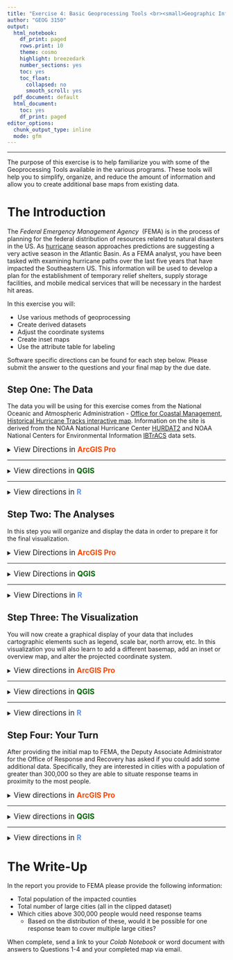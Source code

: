 ```yaml
---
title: "Exercise 4: Basic Geoprocessing Tools <br><small>Geographic Information Systems 1 Lab</small></br>"
author: "GEOG 3150"
output:
  html_notebook:
    df_print: paged
    rows.print: 10
    theme: cosmo
    highlight: breezedark
    number_sections: yes
    toc: yes
    toc_float:
      collapsed: no
      smooth_scroll: yes
  pdf_document: default
  html_document:
    toc: yes
    df_print: paged
editor_options:
  chunk_output_type: inline
  mode: gfm
---
```


```{=html}
<style type="text/css">

h1.title {
  font-size: 40px;
  font-family: "Times New Roman", Times, serif;
  color: DarkBlue;
  text-align: center;
}
h4.author { /* Header 4 - and the author and data headers use this too  */
  font-size: 20px;
  font-family: "Times New Roman", Times, serif;
  color: DarkBlue;
  text-align: center;
}

.zoom {
  transform-origin: 40% 50% 0;
  transition: transform .2s;
  margin: 0 auto;
}
.zoom img{
	width:auto;
	height:auto;	
}
.zoom:hover {
  transform: scale(2);
}

th, td {padding: 5px;}

</style>
```
<hr></hr>

The purpose of this exercise is to help familiarize you with some of the Geoprocessing Tools available in the various programs. These tools will help you to simplify, organize, and reduce the amount of information and allow you to create additional base maps from existing data.

# The Introduction

The _Federal Emergency Management Agency_&nbsp; (FEMA) is in the process of planning for the federal distribution of resources related to natural disasters in the US. As [hurricane](https://www.noaa.gov/news-release/noaa-predicts-another-active-atlantic-hurricane-season) season approaches predictions are suggesting a very active season in the Atlantic Basin. As a FEMA analyst, you have been tasked with examining hurricane paths over the last five years that have impacted the Southeastern US. This information will be used to develop a plan for the establishment of temporary relief shelters, supply storage facilities, and mobile medical services that will be necessary in the hardest hit areas.

In this exercise you will:

-   Use various methods of geoprocessing
-   Create derived datasets
-   Adjust the coordinate systems
-   Create inset maps
-   Use the attribute table for labeling

Software specific directions can be found for each step below. Please submit the answer to the questions and your final map by the due date.

## Step One: The Data

The data you will be using for this exercise comes from the National Oceanic and Atmospheric Administration - [Office for Coastal Management](https://coast.noaa.gov/), [Historical Hurricane Tracks interactive map](https://coast.noaa.gov/hurricanes/). Information on the site is derived from the NOAA National Hurricane Center [HURDAT2](https://www.nhc.noaa.gov/data/#hurdat) and NOAA National Centers for Environmental Information [IBTrACS](https://www.ncdc.noaa.gov/ibtracs/) data sets.

<details>
<summary><big>View Directions in <b> [ArcGIS Pro]{style="color:#ff4500"} </b></big></summary>

As you have done with each of the previous exercises, Exercise 2 and Exercise 3, you will begin by launching **[ArcGIS Pro]{style="color:#ff4500"}** from the start menu or dekstop shortcut. Select **Map** from _New > Blank Templates_ and on the resulting screen provide a name and location for your project. Remember it would be beneficial to keep all of these exercises in a single folder on your computer. 

With your screen now displaying the _World Topographic Map_&nbsp; and _World Hillshade_&nbsp; in the table of contents, navigate to GitHub and download **[all datasets for this exercise here](https://github.com/chrismgentry/GIS1-Exercise-4/tree/main/Data)** to your project folder and extract the data. If you have any questions on how to retrieve and extract the data refer to [Exercise 2, Step 1](https://chrismgentry.github.io/GIS1-Exercise-2/#11_Step_One:_The_Data) for detailed instructions.

Add the _states_, _counties_, and all _hurricanes_&nbsp; datasets to the map view. Remember that the layers in your _Table of Contents_&nbsp; are drawn in the order they appear. So the first item on the list will be the first show, followed, by the second and so on. Therefore, if you want certain datasets to be visible above all others it should be located at the top by clicking and dragging the data up or down in the list. For polygons, you can edit the fill and transparency (found under the appearance tab in effects) to allow for items underneath to be scene. For example, in the image below, the hurricane tracts are ordered by year and are situated on top of the county and state polygons. If the polygons were drawn first, the hurricane tracts would not be shown once they make landfall. In this example, the states polygons are displayed with a hollow fill and white border to allow for the counties to show through with their black borders.

<p align="center"><div class="zoom"><img src= "Images/arcgis-ex4-data.jpg" alt="Ex4 Datasets" style="width:100%"></div></p>

Refer back to previous exercises to review how to change the symbology for a given dataset. You should experiment with different order, fill, and transparencies to customize your view of the data.

Because FEMA is only interested in counties impacted by hurricanes, you need to select only the states that are intersected by the tracts. There are several ways to subset data in [ArcGIS Pro]{style="color:#ff4500"}. For this example we can select counties by name through a structured query language (SQL), we can use graphical tools to select data, and we can use geoprocessing tools to subset the data. Because this is a learning module, you will be learning several different techniques. While this might not necessarily be the quickest method, the purpose of this exercise is to introduce you to several tools you can use as appropriate in future projects. 

To continue gathering data for this exercise you are first going to isolate the data you want to select. In the _Table of Contents_ click the **List by Selection** button <img src= "Images/arcgis-list-selection-button.jpg" alt="List by Selection" width = "20" height = "20"> to show a list of the selectable datasets in the project. Because you should have a number of datasets in the project, to isolate only the states file, right-click on the _USA_States_Continental_&nbsp; and chose "Make this the only selectable layer". 

<p align="center"><div class="zoom"><img src= "Images/arcgis-make-selectable.png" alt="Make data selectable" style="width:100%"></div></p>

To begin, click the drop-down menu for _Select_&nbsp; on the _Map Tab_&nbsp; and choose **Lasso** from the drop-down menu and and use the cursor to draw a circle encompassing Alabama, Arkansas, Delaware, Florida, Georgia, Illinois, Indiana, Kentucky, Louisiana, Maryland, Mississippi, Missouri, New Jersey, North Carolina, Ohio, Pennsylvania, South Carolina, Tennessee, Virginia, and West Virginia. Your circle does not need to include all of the state, just a small portion. See the example below:

<p align="center"><div class="zoom"><img src= "Images/arcgis-lasso-select.png" alt="Lasso Select Tool" style="width:100%"></div></p>

With the states selected, return the Table of Contents to the "List by Drawing Order" button <img src= "Images/arcgis-list-draw-button.jpg" alt="List by Drawing Order" width = "20" height = "20"> and right-click on the _USA_States_Continental_&nbsp; dataset and choose **Data > Export Features** from the menu. In the resulting menu include the following options and click OK:

- _Input Features_ = USA_States_Continental
- _Output Location_ = Select a folder for the export. It it important that you do not click into the folder, simply click once to select and click OK (see example).
- _Output Name_ = choose a name for your file and add .shp behind it to create a shapefile.

<p align="center"><div class="zoom"><img src= "Images/arcgis-export-data.png" alt="Export Data" style="width:100%"></div></p>

When finished you should have the file added to your project. Another technique to isolate data is by using the **Clip** analysis tool. This tool can be used to cut out a piece of one dataset using one or more of the features in another dataset as a "cookie cutter". This is useful for creating a new dataset that contains a geographic subset of the features in another larger dataset.

<p align="center"><img src= "Images/arcgis-clip-illustration.png" alt="ArcGIS Pro Clip Illustration" width="515" height="202"><figcaption><small><b>Illustration from https://pro.arcgis.com/en/pro-app/latest/tool-reference/analysis/clip.htm</b></small></figcaption></p>

Under the _Analysis Tab_, click the **Tools** button <img src= "Images/arcgis-toolbox-button.jpg" alt="Geoprocessing Tools Button" width="20" height="20"> to open a geoprocessing search menu. In the search box at the top of the menu type in the word **Clip** and click enter. The first option will show "**Clip** (Analysis Tools)". Click on the tool to open the associated menu. In the new menu choose the following options from the drop-down menus and click Run :

- _Input Features_ = USA_Counties
- _Clip Features_ = ex4_States (or the name of the file for the selected states in the previous step)
- _Output Feature Class_ = choose a name for your file and add .shp behind it to create a shapefile.

<p align="center"><div class="zoom"><img src= "Images/arcgis-clip-tool.png" alt="Clip Analysis Tool" style="width:100%"></div></p>

This will create a dataset containing only the counties that are included within the states used as the selection. While the colors were altered to highlight the changes and additions to the project, you should now see a new dataset in your Table of Contents that only contains those counties. 

<p align="center"><div class="zoom"><img src= "Images/arcgis-clipped-data.png" alt="Clipped Counties" style="width:100%"></div><figcaption><small><b>Colors altered from previous images to highlight goeprocessing results.</b></small></figcaption></p>

Finally, while having the individual hurricane tracts can be important, for the purposes of this exercise you are going to use the **Merge** tool to combined all of the individual hurricane tracts into a single dataset. Similar to the previous step, click on the _Tools_&nbsp; button on the Analysis Tab and search for **Merge**. Click on "**Merge** (Data Management Tool)" and in the new window choose the following options from the drop-down menu and click run:

- _Input Datasets_ = Either from the drop-down menu or the _add many button_&nbsp; <img src= "Images/arcgis-add-many-button.jpg" alt="Add Many" width = "10" height = "10"> select all of the individual hurricane tracts. If using the "add many" button you will need to click the "add" link in the bottom right-hand corner of the input. If you use the drop-down menu the data will add automatically
- _Output Dataset_ = choose a name for your file and add .shp behind it to create a shapefile.

<p align="center"><div class="zoom"><img src= "Images/arcgis-merged-data.png" alt="Merged Hurricanes" style="width:100%"></div></p>

Now you can remove the _USA_Counties_&nbsp; and all the individual hurricane tract files to reduce the clutter in your Table of Contents. To do this you simply right-click on the dataset in the Table of Contents and click _Remove_.

<big><b>Question No. 1</b></big>
<blockquote>
How many individual tract segments are contained in the merged hurricane dataset?
</blockquote>

</details>
<hr></hr>

<details>
<summary><big>View directions in <b> [QGIS]{style="color: #006400"} </b></big></summary>

Blah...blah...blah...

<big><b>Question No. 1</b></big>
<blockquote>
_Insert Text Here_
</blockquote>

</details>
<hr></hr>

<details><summary><big>View directions in <b> [R]{style="color: #6495ED"} </b></span></big></summary>
Before you begin, you will need to open the [Ex2 Colab Notebook](https://github.com/chrismgentry/GIS1-Exercise-9/blob/main/GIS1_EX9.ipynb) and insert **tocolab** after _github_ in the URL to open in the _Colab Environment_. As you have seen before, R requires various packages to complete certain analyses. In this exercise you will be using **tidyverse, OpenStreetMaps, ggfortify, maptools, and rgeos**. To install and load the packages we will use the following script:

Blah...blah...blah...

<big><b>Question No. 1</b></big>
<blockquote>
_Insert Text Here_
</blockquote>

</details>

## Step Two: The Analyses

In this step you will organize and display the data in order to prepare it for the final visualization.

<details>
<summary><big>View Directions in <b> [ArcGIS Pro]{style="color:#ff4500"} </b></big></summary>

Now that you have the necessary data, you need determine which counties are most significantly impacted by the hurricanes. Because hurricane winds can impact areas far away from the eye or the storm, you will begin by creating a buffer around the hurricane tracts. You can either use the **Tools** button <img src= "Images/arcgis-toolbox-button.jpg" alt="Geoprocessing Tools Button" width="20" height="20"> on the _Analysis Tab_&nbsp; or search for **Buffer** in the list of tools next to the button. In the Buffer window select the following options and click run:

- _Input Features_ = The merged hurricane dataset
- _Output Feature Class_ = choose a name for your file and add .shp behind it to create a shapefile
- _Distance_ = 50 miles (linear unit)
- _Side Type_ = Full
- _End Type_ = Round
- _Method_ = Planar
- _Dissolve Type_ = Dissolve all output features into a single feature

<p align="center"><div class="zoom"><img src= "Images/arcgis-buffer-data.png" alt="Buffer Tool" style="width:100%"></div></p>

If in this step or the next you encounter a warning stating there is a "datum conflict between the input and output", just proceed with the exercise. We will discuss _datums_, a set of reference points on the earth's surface against which position measurements are made, in future exercises. While they are important to understand, for the purposes of this exercise you can ignore the warning.

In this next step you need to isolate only the counties that are located within this buffer. To do this, click the **Select By Location** button <img src= "Images/arcgis-select-location-button.jpg" alt="Select By Location Button" width="20" height="20"> on the _Map Tab_&nbsp; in the Selection Section. In the new menu choose the following and click OK.

- _Input Features_ = Your clipped counties
- _Relationship_ = Choose Intersect
- _Selecting Features_ = Your buffered hurricanes
- _Selection Type_ = New Selection

<p align="center"><div class="zoom"><img src= "Images/arcgis-select-by-location.png" alt="Select By Location" style="width:100%"></div></p>

With this selection made, you can take the same steps as before to create a new dataset by right-clicking on the clipped counties dataset in the Table of Contents, going to _Data > Export Features_&nbsp; and creating a new shapefile of the selected counties. You can now remove the clipped counties you created in step one or change the symbology to make this new selection stand out.

To answer the following question, open the attribute table for the new dataset you created highlighting the impacted counties. Right-click on the column header for the **Population** variable, and select statistics.

<big><b>Question No. 2</b></big>
<blockquote>
What is the total population (sum information) of the counties impacted by these hurricanes?
</blockquote>

</details>
<hr></hr>

<details>
<summary><big>View Directions in <b> [QGIS]{style="color:#006400"} </b></big></summary>

Blah...blah...blah...

<big><b>Question No. 2</b></big>
<blockquote>
_Insert Text Here_
</blockquote>

</details>
<hr></hr>

<details>
<summary><big>View Directions in <b> [R]{style="color:#6495ED"} </b></big></summary>

Blah...blah...blah...

<big><b>Question No. 2</b></big>
<blockquote>
_Insert Text Here_
</blockquote>

</details>

## Step Three: The Visualization

You will now create a graphical display of your data that includes cartographic elements such as legend, scale bar, north arrow, etc. In this visualization you will also learn to add a different basemap, add an inset or overview map, and alter the projected coordinate system. 

<details><summary><big>View directions in <b> [ArcGIS Pro]{style="color:#ff4500"} </b></span></big></summary>

On the _Map Tab_&nbsp; click the **Basemap** button <img src= "Images/arcgis-basemap-button.jpg" alt="Basemaps" width="20" height="20"> and select the option for _Oceans_. Remember that the order of the datasets in the Table of Contets determines what order they are displayed.

<p align="center"><div class="zoom"><img src= "Images/arcgis-basemaps.png" alt="Basemaps" style="width:100%"></div></p>

In future exercises you may choose any of these basemap options that are apprropriate for your analyses. Next, on the _Insert Tab_&nbsp; click the button for **New Map** <img src= "Images/arcgis-new-map-button.jpg" alt="Insert New Map" width="20" height="20"> and select New Map. A new map tab (probably called Map2) will appear in your map frame. Add (or copy/paste from the original map) the hurricane impacted counties and the continental US States shapefiles as well as the Oceans basemap to this new map. Be sure to zoom in a appropriate to see the data.

<p align="center"><img src= "Images/arcgis-map2.png" alt="Inset Map" style="width:100%"></p>

To return to the original map simply click on the appropriate tab. This will allow you to switch back and forth between the two in order to make the necessary customizations. It may be beneficial to rename each one to keep track of the purpose for each map.

Next you can change the projection of the coordinate system for the inset map (Map2). In the Table of Contents, right-click on **Map2** and select _Properties_. In the resulting window click **Coordinate Systems** from the left-side menu. Under "XY Coordinate Systems Available" scroll down until you see _Projected Coordinate System_. Using the series of drop-down menus go to **Projected Coordinate System > Continental > North America** and select the option for "North America Albers Equal Area Conic" and click OK. You should notice that the awkward "flat top" border of the United States should now me curved and the overall shape of the states has a more pleasing appearance.

<p align="center"><div class="zoom"><img src= "Images/arcgis-coordinate-systems.png" alt="Altering Coordinate systems" style="width:100%"></div></p>

In lecture we will discuss the importance of projections and coordinate systems. In future exercises you should take some time to select different options to see which _Coordinate System_&nbsp; has the most pleasing shape to your eyes.

It is now time for you to make your map. Similar to **[previous exercises](https://chrismgentry.github.io/GIS1-Exercise-2/#13_Step_Three:_The_Visualization)**, you need to add all of the necessary elements discussed in Exercise 2 and 3. In this exercise you will also need to add your inset map (Map2). To do this, you first need to add the primary map with using the Map Frame button like before. Next you can click the Map Frame button again to add the second map.

<p align="center"><div class="zoom"><img src= "Images/arcgis-add-map2.png" alt="Add Inset Map" style="width:100%"></div></p>

However, for the inset you want it to be smaller and not cover your map data.

<p align="center"><div class="zoom"><img src= "Images/arcgis-map-and-inset.png" alt="Map with Inset Map" style="width:100%"></div></p>

Finalize your map by adding all of the necessary map elements (title, legend, north arrow, scale bar, name and date) and altering the symbology of the hurricane dataset to provide additional important data. Remember to renaming items in the Table of Contents will rename them in the legend.

<p align="center"><img src= "Images/arcgis-final-map.png" alt="Final Map" style="width:100%"></p>

<big><b>Question No. 3</b></big>
<blockquote>
How many total impacted counties are included in the new dataset?
</blockquote>

</details>
<hr></hr>

<details><summary><big>View directions in <b> [QGIS]{style="color:#006400"} </b></span></big></summary>

Blah...blah...blah...

<big><b>Question No. 3</b></big>
<blockquote>
_Insert Text Here_
</blockquote>

</details>
<hr></hr>

<details><summary><big>View directions in <b> [R]{style="color:#6495ED"} </b></span></big></summary>

Blah...blah...blah...

<big><b>Question No. 3</b></big>
<blockquote>
_Insert Text Here_
</blockquote>

</details>

## Step Four: Your Turn

After providing the initial map to FEMA, the Deputy Associate Administrator for the Office of Response and Recovery has asked if you could add some additional data. Specifically, they are interested in cities with a population of greater than 300,000 so they are able to situate response teams in proximity to the most people.

<details><summary><big>View directions in <b> [ArcGIS Pro]{style="color:#ff4500"} </b></span></big></summary>

If you did not previously download the [cities data](https://github.com/chrismgentry/GIS1-Exercise-4/raw/main/Data/US_Cities_100k.zip) from the GitHub Exercise Page please download the data and unzip it in your project folder. With that data available, add the US_Cities_100k.shp to your primary map (not the inset map). Repeating the steps to **clip** from [Step 1](https://chrismgentry.github.io/GIS1-Exercise-4/#11_Step_One:_The_Data) select the cities as your _Input Feature_, the hurricane buffer as the _Clip Feature_, and be sure to save the new dataset to your project folder with .shp to create a shapefile.

While you will leave all of the clipped cities on the map, you will now create a _Label Class_ to only create labels for cities with a population greater than 300,000. To begin, right-click on your new clipped cities dataset and select "Labeling Properties..." <img src= "Images/arcgis-labeling-properties.jpg" alt="Labeling Properties" width="150" height="20"> from the options.

Under the "Class" option in the Label Class window select **SQL** from the three options. Next select _New expression_&nbsp; <img src= "Images/arcgis-new-expression-labels.jpg" alt="Labeling SQL" width="115" height="20"> and select the following options:

<p align="center">Where&emsp;**POPULATION**&emsp;**is greater than**&emsp;**300,000**</p>

<p align="center"><img src= "Images/arcgis-labeling-sql.png" alt="SQL Options for Labeling" style="width:75%"></p>

When complete, click **Apply** at the bottom of the window. Use the options on the _Labeling Tab_ for the dataset to adjust the label field to NAME, change the font or size of the text, and click the **Label** button on the left of the tab.

<p align="center"><div class="zoom"><img src= "Images/arcgis-labeling-tab.jpg" alt="Labeling Options" style="width:100%"></div></p>

<big><b>Question No. 4</b></big>
<blockquote>
_Insert Text Here_
</blockquote>

</details>
<hr></hr>

<details><summary><big>View directions in <b> [QGIS]{style="color:#006400"} </b></span></big></summary>

Blah...blah...blah...

<big><b>Question No. 4</b></big>
<blockquote>
_Insert Text Here_
</blockquote>

</details>
<hr></hr>

<details><summary><big>View directions in <b> [R]{style="color:#6495ED"} </b></span></big></summary>

Blah...blah...blah...

<big><b>Question No. 4</b></big>
<blockquote>
What labeled cities are the furthest North, South, East, and West?
</blockquote>

</details>

# The Write-Up

In the report you provide to FEMA please provide the following information:

- Total population of the impacted counties
- Total number of large cities (all in the clipped dataset)
- Which cities above 300,000 people would need response teams
  - Based on the distribution of these, would it be possible for one response team to cover multiple large cities?

When complete, send a link to your _Colab Notebook_ or word document with answers to Questions 1-4 and your completed map via email.
